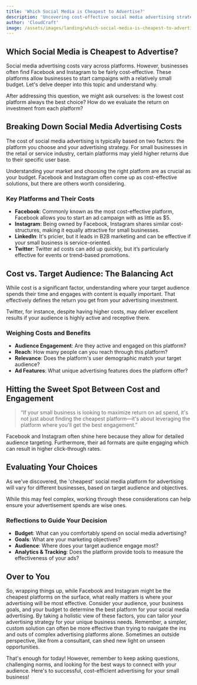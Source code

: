 ```yaml
---
title: 'Which Social Media is Cheapest to Advertise?'
description: 'Uncovering cost-effective social media advertising strategies for small businesses.'
author: 'CloudCraft'
image: /assets/images/landing/which-social-media-is-cheapest-to-advertise.jpg
---
```


## Which Social Media is Cheapest to Advertise?

Social media advertising costs vary across platforms. However, businesses often find Facebook and Instagram to be fairly cost-effective. These platforms allow businesses to start campaigns with a relatively small budget. Let's delve deeper into this topic and understand why.

After addressing this question, we might ask ourselves: is the lowest cost platform always the best choice? How do we evaluate the return on investment from each platform?

<ServicesBlurb />

## Breaking Down Social Media Advertising Costs

The cost of social media advertising is typically based on two factors: the platform you choose and your advertising strategy. For small businesses in the retail or service industry, certain platforms may yield higher returns due to their specific user base.

Understanding your market and choosing the right platform are as crucial as your budget. Facebook and Instagram often come up as cost-effective solutions, but there are others worth considering.

### Key Platforms and Their Costs

 * **Facebook**: Commonly known as the most cost-effective platform, Facebook allows you to start an ad campaign with as little as $5. 
 * **Instagram**: Being owned by Facebook, Instagram shares similar cost-structures, making it equally attractive for small businesses.
 * **LinkedIn**: It's pricier, but it leads in B2B marketing and can be effective if your small business is service-oriented.
 * **Twitter**: Twitter ad costs can add up quickly, but it’s particularly effective for events or trend-based promotions.

## Cost vs. Target Audience: The Balancing Act

While cost is a significant factor, understanding where your target audience spends their time and engages with content is equally important. That effectively defines the return you get from your advertising investment.

Twitter, for instance, despite having higher costs, may deliver excellent results if your audience is highly active and receptive there.

### Weighing Costs and Benefits

 * **Audience Engagement**: Are they active and engaged on this platform?
 * **Reach**: How many people can you reach through this platform?
 * **Relevance**: Does the platform's user demographic match your target audience?
 * **Ad Features**: What unique advertising features does the platform offer?

<GetStartedBlurb />

## Hitting the Sweet Spot Between Cost and Engagement

<blockquote>
“If your small business is looking to maximize return on ad spend, it's not just about finding the cheapest platform—it's about leveraging the platform where you'll get the best engagement.”
</blockquote>

Facebook and Instagram often shine here because they allow for detailed audience targeting. Furthermore, their ad formats are quite engaging which can result in higher click-through rates.

## Evaluating Your Choices

As we've discovered, the 'cheapest' social media platform for advertising will vary for different businesses, based on target audience and objectives.

While this may feel complex, working through these considerations can help ensure your advertisement spends are wise ones.

### Reflections to Guide Your Decision

 * **Budget**: What can you comfortably spend on social media advertising?
 * **Goals**: What are your marketing objectives?
 * **Audience**: Where does your target audience engage most?
 * **Analytics & Tracking**: Does the platform provide tools to measure the effectiveness of your ads?

## Over to You

So, wrapping things up, while Facebook and Instagram might be the cheapest platforms on the surface, what really matters is where your advertising will be most effective. Consider your audience, your business goals, and your budget to determine the best platform for your social media advertising. By taking a holistic view of these factors, you can tailor your advertising strategy for your unique business needs. Remember, a simpler, custom solution can often be more effective than trying to navigate the ins and outs of complex advertising platforms alone. Sometimes an outside perspective, like from a consultant, can shed new light on unseen opportunities. 

That's enough for today! However, remember to keep asking questions, challenging norms, and looking for the best ways to connect with your audience. Here's to successful, cost-efficient advertising for your small business!